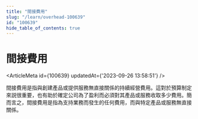 ```yaml
---
title: "間接費用"
slug: "/learn/overhead-100639"
id: "100639"
hide_table_of_contents: true
---
```



# 間接費用

<ArticleMeta id={100639} updatedAt={'2023-09-26 13:58:51'} />
<div className='border-solid border-b border-t-0 my-4 border-[var(--ifm-color-gray-300)]' />

間接費用是指與創建產品或提供服務無直接關係的持續經營費用。這對於預算制定來説很重要，也有助於確定公司為了盈利而必須對其產品或服務收取多少費用。簡而言之，間接費用是指為支持業務而發生的任何費用，而與特定產品或服務無直接關係。
